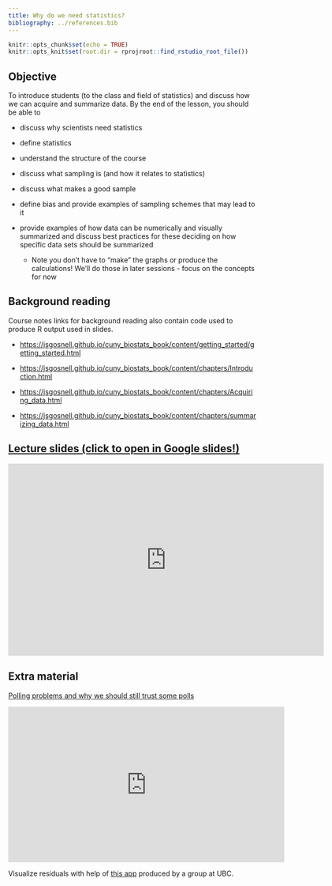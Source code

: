 ```yaml
---
title: Why do we need statistics?
bibliography: ../references.bib
---
```


<!-- COMMENT NOT SHOW IN ANY OUTPUT: Code chunk below sets overall defaults for .qmd file; these inlcude showing output by default and looking for files relative to .Rpoj file, not .qmd file, which makes putting filesin different folders easier  -->

```r
knitr::opts_chunk$set(echo = TRUE)
knitr::opts_knit$set(root.dir = rprojroot::find_rstudio_root_file())
```

## Objective

To introduce students (to the class and field of statistics) and discuss
how we can acquire and summarize data. By the end of the lesson, you
should be able to

-   discuss why scientists need statistics

-   define statistics

-   understand the structure of the course

-   discuss what sampling is (and how it relates to statistics)

-   discuss what makes a good sample

-   define bias and provide examples of sampling schemes that may lead
    to it

-   provide examples of how data can be numerically and visually
    summarized and discuss best practices for these deciding on how
    specific data sets should be summarized

    -   Note you don't have to "make" the graphs or produce the
        calculations! We'll do those in later sessions - focus on the
        concepts for now

## Background reading

Course notes links for background reading also contain code used to
produce R output used in slides.

-   [https://jsgosnell.github.io/cuny_biostats_book/content/getting_started/getting_started.html](https://jsgosnell.github.io/cuny_biostats_book/content/getting_started/getting_started.html){target="_blank"}

-   [https://jsgosnell.github.io/cuny_biostats_book/content/chapters/Introduction.html](https://jsgosnell.github.io/cuny_biostats_book/content/chapters/Introduction.html){target="_blank"}

-   [https://jsgosnell.github.io/cuny_biostats_book/content/chapters/Acquiring_data.html](https://jsgosnell.github.io/cuny_biostats_book/content/chapters/Acquiring_data.html){target="_blank"}

-   [https://jsgosnell.github.io/cuny_biostats_book/content/chapters/summarizing_data.html](https://jsgosnell.github.io/cuny_biostats_book/content/chapters/summarizing_data.html){target="_blank"}

## [Lecture slides (click to open in Google slides!)](https://docs.google.com/presentation/d/1qL_LeQI_gN3AZg9i2sno7z_Ot08pjsfSYYz8UDjQt4Y/edit?usp=sharing){target="_blank"}

```{=html}
<iframe src="https://docs.google.com/presentation/d/e/2PACX-1vT-YUmvH8sRc-CJ6BwJ2RN7aVsKRQGQ4V4xDMQYPnBwgJVkQqgQB8sXNt6J3Lkx2KmwI0VpBYGH2mwm/embed?start=false&loop=false&delayms=60000" frameborder="0" width="640" height="389" allowfullscreen="true" mozallowfullscreen="true" webkitallowfullscreen="true"></iframe>
```

## Extra material

[Polling problems and why we should still trust some
polls](https://www.vanderbilt.edu/unity/2021/01/11/polling-problems-and-why-we-should-still-trust-some-polls/){target="_blank"}

```{=html}
<iframe width="560" height="315" src="https://www.youtube.com/embed/sSD84bIkWDw?si=TaA8eVSGUYbegbpp" title="YouTube video player" frameborder="0" allow="accelerometer; autoplay; clipboard-write; encrypted-media; gyroscope; picture-in-picture; web-share" allowfullscreen></iframe>
```
Visualize residuals with help of [this
app](https://shiney.zoology.ubc.ca/whitlock/Residuals/){target="_blank"}
produced by a group at UBC.
